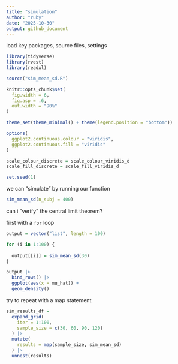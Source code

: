 ```yaml
---
title: "simulation"
author: "ruby"
date: "2025-10-30"
output: github_document
---
```


load key packages, source files, settings 

```r
library(tidyverse)
library(rvest)
library(readxl)

source("sim_mean_sd.R")

knitr::opts_chunk$set(
  fig.width = 6,
  fig.asp = .6,
  out.width = "90%"
)

theme_set(theme_minimal() + theme(legend.position = "bottom"))

options(
  ggplot2.continuous.colour = "viridis",
  ggplot2.continuous.fill = "viridis"
)

scale_colour_discrete = scale_colour_viridis_d
scale_fill_discrete = scale_fill_viridis_d

set.seed(1)
```

we can "simulate" by running our function 

```r
sim_mean_sd(n_subj = 400)
```

can i "verify" the central limit theorem?

first with a `for` loop 

```r
output = vector("list", length = 100)

for (i in 1:100) {
  
  output[[i]] = sim_mean_sd(30)
}

output |> 
  bind_rows() |> 
  ggplot(aes(x = mu_hat)) +
  geom_density()

```

try to repeat with a map statement 

```r
sim_results_df = 
  expand_grid(
    iter = 1:100,
    sample_size = c(30, 60, 90, 120)
  ) |> 
  mutate(
    results = map(sample_size, sim_mean_sd)
  ) |> 
  unnest(results)
```

